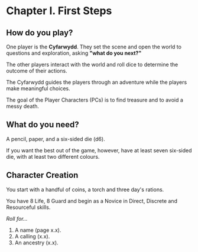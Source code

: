 # Chapter I. First Steps

## How do you play?

One player is the **Cyfarwydd**. They set the scene and open the world to questions and exploration, asking **"what do you next?"**

The other players interact with the world and roll dice to determine the outcome of their actions.

The Cyfarwydd guides the players through an adventure while the players make meaningful choices.

The goal of the Player Characters (PCs) is to find treasure and to avoid a messy death.

## What do you need?

A pencil, paper, and a six-sided die (d6).

If you want the best out of the game, however, have at least seven six-sided die, with at least two different colours.

## Character Creation

You start with a handful of coins, a torch and three day's rations.

You have 8 Life, 8 Guard and begin as a Novice in Direct, Discrete and Resourceful skills.

*Roll for...*

1. A name (page x.x).
2. A calling (x.x).
3. An ancestry (x.x).
